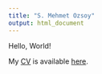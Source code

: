 ```yaml
---
title: "S. Mehmet Ozsoy"
output: html_document
---
```


Hello, World!

My [CV](files/Ozsoy_cv.pdf) is available [here](files/Ozsoy_cv.pdf).